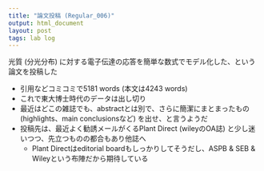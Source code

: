 ```yaml
---
title: "論文投稿 (Regular_006)"
output: html_document
layout: post
tags: lab log
---
```


光質 (分光分布) に対する電子伝達の応答を簡単な数式でモデル化した、という論文を投稿した  

- 引用などコミコミで5181 words (本文は4243 words)  
- これで東大博士時代のデータは出し切り  
- 最近はどこの雑誌でも、abstractとは別で、さらに簡潔にまとまったもの (highlights、main conclusionsなど) を出せ、と言うようだ
- 投稿先は、最近よく勧誘メールがくるPlant Direct (wileyのOA誌) と少し迷いつつ、先立つものの都合もあり他誌へ
    - Plant Directはeditorial boardもしっかりしてそうだし、ASPB & SEB & Wileyという布陣だから期待している